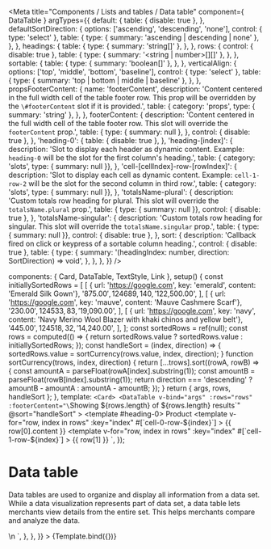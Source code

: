 
<Meta
  title="Components / Lists and tables  / Data table"
  component={ DataTable }
  argTypes={{
    default: {
      table: { disable: true },
    },
    defaultSortDirection: {
      options: ['ascending', 'descending', 'none'],
      control: { type: 'select' },
      table: {
        type: { summary: 'ascending | descending | none' },
      },
    },
    headings: {
      table: {
        type: { summary: 'string[]' },
      },
    },
    rows: {
      control: { disable: true },
      table: {
        type: { summary: '<string | number>[][]' },
      },
    },
    sortable: {
      table: {
        type: { summary: 'boolean[]' },
      },
    },
    verticalAlign: {
      options: ['top', 'middle', 'bottom', 'baseline'],
      control: { type: 'select' },
      table: {
        type: { summary: 'top | bottom | middle | baseline' },
      },
    },
    propsFooterContent: {
      name: 'footerContent',
      description: 'Content centered in the full width cell of the table footer row. This prop will be overridden by the `\#footerContent` slot if it is provided.',
      table: {
        category: 'props',
        type: { summary: 'string' },
      },
    },
    footerContent: {
      description: 'Content centered in the full width cell of the table footer row. This slot will override the `footerContent` prop.',
      table: {
        type: { summary: null },
      },
      control: { disable: true },
    },
    'heading-0': {
      table: { disable: true },
    },
    'heading-[index]': {
      description: 'Slot to display each header as dynamic content. Example: `heading-0` will be the slot for the first column\'s heading.',
      table: { category: 'slots', type: { summary: null }},
    },
    'cell-[cellIndex]-row-[rowIndex]': {
      description: 'Slot to display each cell as dynamic content. Example: `cell-1-row-2` will be the slot for the second column in third row.',
      table: { category: 'slots', type: { summary: null }},
    },
    'totalsName-plural': {
      description: 'Custom totals row heading for plural. This slot will override the `totalsName.plural` prop.',
      table: { type: { summary: null }},
      control: { disable: true },
    },
    'totalsName-singular': {
      description: 'Custom totals row heading for singular. This slot will override the `totalsName.singular` prop.',
      table: { type: { summary: null }},
      control: { disable: true },
    },
    sort: {
      description: 'Callback fired on click or keypress of a sortable column heading.',
      control: { disable: true },
      table: {
        type: {
          summary: '(headingIndex: number, direction: SortDirection) => void',
        },
      },
    },
  }}
/>

  components: { Card, DataTable, TextStyle, Link },
  setup() {
    const initiallySortedRows = [
      [
        { url: 'https://google.com', key: 'emerald', content: 'Emerald Silk Gown'},
        '$875.00', 124689, 140, '$122,500.00',
      ],
      [
        { url: 'https://google.com', key: 'mauve', content: 'Mauve Cashmere Scarf'},
        '$230.00', 124533, 83, '$19,090.00',
      ],
      [
        { url: 'https://google.com', key: 'navy', content: 'Navy Merino Wool Blazer with khaki chinos and yellow belt'},
        '$445.00', 124518, 32, '$14,240.00',
      ],
    ];
    const sortedRows = ref(null);
    const rows = computed(() => {
      return sortedRows.value ? sortedRows.value : initiallySortedRows;
    });
    const handleSort = (index, direction) => {
      sortedRows.value = sortCurrency(rows.value, index, direction);
    }
    function sortCurrency(trows, index, direction) {
      return [...trows].sort((rowA, rowB) => {
        const amountA = parseFloat(rowA[index].substring(1));
        const amountB = parseFloat(rowB[index].substring(1));
        return direction === 'descending' ? amountB - amountA : amountA - amountB;
      });
    }
    return { args, rows, handleSort };
  },
  template: `<Card>
    <DataTable
      v-bind="args"
      :rows="rows"
      :footerContent="\`Showing \${rows.length} of \${rows.length} results\`"
      @sort="handleSort"
    >
      <template #heading-0>
        <TextStyle variation="strong">Product</TextStyle>
      </template>
      <template
        v-for="row, index in rows"
        :key="index"
        #[\`cell-0-row-\${index}\`]
      >
        <Link remove-underline :url="row[0].url">{{ row[0].content }}</Link>
      </template>
      <template
        v-for="row, index in rows"
        :key="index"
        #[\`cell-1-row-\${index}\`]
      >
        <TextStyle variation="positive">{{ row[1] }}</TextStyle>
      </template>
    </DataTable>
  </Card>`,
});

# Data table

Data tables are used to organize and display all information from a data set. While a data visualization represents part of data set, a data table lets merchants view details from the entire set. This helps merchants compare and analyze the data.

<Canvas>
  <Story
    name="Data table"
    height="350px"
    args={{
      totalsName: { singular: 'Total net sales', plural: 'Total net sales' },
      columnContentTypes: [
        'text',
        'numeric',
        'numeric',
        'numeric',
        'numeric',
      ],
      headings: [
        'Product',
        'Price',
        'SKU Number',
        'Net quantity',
        'Net sales',
      ],
      totals: ['', '', '', 255, '$155,830.00'],
      sortable: [false, true, false, false, true],
      initialSortColumnIndex: 4,
      defaultSortDirection: 'descending',
      truncate: true,
      stickyHeader: true,
      hasFixedFirstColumn: true,
    }}
    parameters={{
      docs: {
        source: {
          state: 'close',
          code: dedent`
          <Card>
            <DataTable
              :totalsName="{singular: 'Total net sales', plural: 'Total net sales'}"
              :columnContentTypes="columnContentTypes"
              :headings="tableHeadings"
              :rows="rows"
              :totals="['', '', '', 255, '$155,830.00']"
              :sortable="[false, true, false, false, true]"
              :initialSortColumnIndex="4"
              defaultSortDirection="descending"
              :footerContent="\`Showing \${rows.length} of \${rows.length} results\`"
              :truncate="false"
              showTotalsInFooter
              stickyHeader
              hasFixedFirstColumn
              @sort="handleSort"
            >
              <template #heading-0>
                <TextStyle variation="strong">Product</TextStyle>
              </template>
              <template
                v-for="row, index in rows"
                :key="index"
                #[\`cell-0-row-\${index}\`]
              >
                <Link remove-underline :url="row[0].url">{{ row[0].content }}</Link>
              </template>
              <template
                v-for="row, index in rows"
                :key="index"
                #[\`cell-1-row-\${index}\`]
              >
                <TextStyle variation="positive">{{ row[1] }}</TextStyle>
              </template>
            </DataTable>
          </Card>\n
          <script setup>
            const tableHeadings = [
              'Product',
              'Price',
              'SKU Number',
              'Net quantity',
              'Net sales',
            ];\n
            const columnContentTypes = [
              'text',
              'numeric',
              'numeric',
              'numeric',
              'numeric',
            ];\n
            const initiallySortedRows = [
              [
                { url: 'https://google.com', key: 'emerald', content: 'Emerald Silk Gown'},
                '$875.00', 124689, 140, '$122,500.00',
              ],
              [
                { url: 'https://google.com', key: 'mauve', content: 'Mauve Cashmere Scarf'},
                '$230.00', 124533, 83, '$19,090.00',
              ],
              [
                { url: 'https://google.com', key: 'navy', content: 'Navy Merino Wool Blazer with khaki chinos and yellow belt'},
                '$445.00', 124518, 32, '$14,240.00',
              ],
            ];\n
            const sortedRows = ref(null);
            const rows = computed(() => {
              return sortedRows.value ? sortedRows.value : initiallySortedRows;
            });\n
            const handleSort = (index, direction) => {
              sortedRows.value = sortCurrency(rows.value, index, direction);
            }\n
            function sortCurrency(trows, index, direction) {
              return [...trows].sort((rowA, rowB) => {
                const amountA = parseFloat(rowA[index].substring(1));
                const amountB = parseFloat(rowB[index].substring(1));
                return direction === 'descending' ? amountB - amountA : amountA - amountB;
              });
            }
          </script>
          `,
        },
      },
    }}
  >
    {Template.bind({})}
  </Story>
</Canvas>

<ArgsTable story="Data table" />

